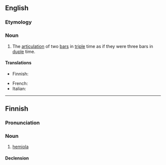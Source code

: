 ==English==

===Etymology===
{{rfe|en}}

===Noun===
{{wikipedia}}
{{en-noun}}

# {{lb|en|music}} The [[articulation]] of two [[bar]]s in [[triple]] time as if they were three bars in [[duple]] time.

====Translations====
{{trans-top|hemiola}}
* Finnish: {{t|fi|hemiola}}
{{trans-mid}}
* French: {{t+|fr|hémiole|f}}
* Italian: {{t|it|emiolia|f}}
{{trans-bottom}}

----

==Finnish==

===Pronunciation===
{{fi-pronunciation}}

===Noun===
{{fi-noun}}

# {{lb|fi|music}} [[#English|hemiola]]

====Declension====
{{fi-decl-koira|hemiol|||a}}
